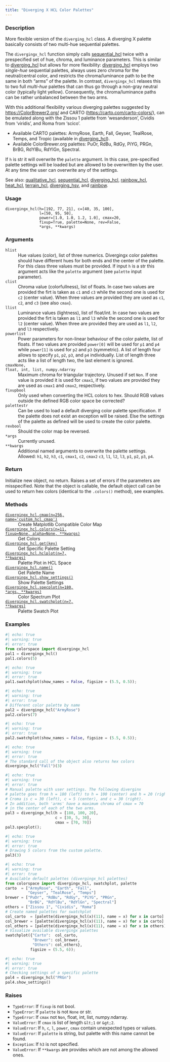 ```yaml
---
title: "Diverging X HCL Color Palettes"
---
```


### Description

More flexible version of the `diverging_hcl` class. A diverging X
palette basically consists of two multi-hue sequential palettes.

The `divergingx_hcl` function simply calls [sequential_hcl](colorspace.palettes.sequential_hcl.qmd) twice
with a prespecified set of hue, chroma, and luminance parameters. This is
similar to [diverging_hcl](colorspace.palettes.diverging_hcl.qmd) but allows for more flexibility:
[diverging_hcl](colorspace.palettes.diverging_hcl.qmd) employs two _single-hue_ sequential palettes,
always uses zero chroma for the neutral/central color, and restricts the
chroma/luminance path to be the same in both "arms" of the palette. In
contrast, `divergingx_hcl` relaxes this to two full _multi-hue_ palettes
that can thus go through a non-gray neutral color (typically light yellow).
Consequently, the chroma/luminance paths can be rather unbalanced between
the two arms.

With this additional flexibility various diverging palettes
suggested by <https://ColorBrewer2.org/> and CARTO
(<https://carto.com/carto-colors/>), can be emulated along with
the Zissou 1 palette from 'wesanderson', Cividis from 'viridis',
and Roma from 'scico'.

* Available CARTO palettes: ArmyRose, Earth, Fall, Geyser, TealRose,
  Temps, and Tropic (available in [diverging_hcl](colorspace.palettes.diverging_hcl.qmd)).
* Available ColorBrewer.org palettes: PuOr, RdBu, RdGy, PiYG, PRGn,
  BrBG, RdYlBu, RdYlGn, Spectral.

If `h` is str it will overwrite the `palette` argument. In this case,
pre-specified palette settings will be loaded but are allowed to be
overwritten by the user. At any time the user can overwrite any of
the settings.

See also: [qualitative_hcl](colorspace.palettes.qualitative_hcl.qmd), [sequential_hcl](colorspace.palettes.sequential_hcl.qmd),
[diverging_hcl](colorspace.palettes.diverging_hcl.qmd), [rainbow_hcl](colorspace.palettes.rainbow_hcl.qmd), [heat_hcl](colorspace.palettes.heat_hcl.qmd),
[terrain_hcl](colorspace.palettes.terrain_hcl.qmd), [diverging_hsv](colorspace.palettes.diverging_hsv.qmd), and
[rainbow](colorspace.palettes.rainbow.qmd).

### Usage

<pre><code class='language-python'>divergingx_hcl(h=[192, 77, 21], c=[40, 35, 100],<br/>               l=[50, 95, 50],<br/>               power=[1.0, 1.0, 1.2, 1.0], cmax=20,<br/>               fixup=True, palette=None, rev=False,<br/>               *args, **kwargs)</code></pre>

### Arguments

<dl class="pyp-list param-list">
  <dt style = "white-space: nowrap; font-family: monospace; vertical-align: top">
   <code id="colorspace.palettes.divergingx_hcl:h">h</code><code class="argument-class">list</code>
  </dt>
 <dd>Hue values (color), list of three numerics. Divergingx color
palettes should have different hues for both ends and the center of the
palette. For this class three values must be provided. If input `h` is
a str this argument acts like the `palette` argument (see `palette`
input parameter).</dd>
  <dt style = "white-space: nowrap; font-family: monospace; vertical-align: top">
   <code id="colorspace.palettes.divergingx_hcl:c">c</code><code class="argument-class">list</code>
  </dt>
 <dd>Chroma value (colorfullness), list of floats. In case two
values are provided the firt is taken as `c1` and `c3` while the second
one is used for `c2` (center value). When three values are provided
they are used as `c1`, `c2`, and `c3` (see also `cmax`).</dd>
  <dt style = "white-space: nowrap; font-family: monospace; vertical-align: top">
   <code id="colorspace.palettes.divergingx_hcl:l">l</code><code class="argument-class">list</code>
  </dt>
 <dd>Luminance values (lightness), list of float/int. In case two
values are provided the firt is taken as `l1` and `l3` while the second
one is used for `l2` (center value). When three are provided
they are used as `l1`, `l2`, and `l3` respectively.</dd>
  <dt style = "white-space: nowrap; font-family: monospace; vertical-align: top">
   <code id="colorspace.palettes.divergingx_hcl:power">power</code><code class="argument-class">list</code>
  </dt>
 <dd>Power parameters for non-linear behaviour of the color
palette, list of floats.
If two values are provided `power[0]` will be used for `p1` and `p4`
while `power[1]` is used for `p2` and `p3` (symmetric). A list of length
four allows to specify `p1`, `p2`, `p3`, and `p4` individually. List
of length three acts like a list of length two, the last element is ignored.</dd>
  <dt style = "white-space: nowrap; font-family: monospace; vertical-align: top">
   <code id="colorspace.palettes.divergingx_hcl:cmax">cmax</code><code class="argument-class">None, float, int, list, numpy.ndarray</code>
  </dt>
 <dd>Maximum chroma for
triangular trajectory. Unused if set `Non`. If one value is provided it
is used for `cmax1`, if two values are provided they are used as
`cmax1` and `cmax2`, respectively.</dd>
  <dt style = "white-space: nowrap; font-family: monospace; vertical-align: top">
   <code id="colorspace.palettes.divergingx_hcl:fixup">fixup</code><code class="argument-class">bool</code>
  </dt>
 <dd>Only used when converting the HCL colors to hex.  Should RGB
values outside the defined RGB color space be corrected?</dd>
  <dt style = "white-space: nowrap; font-family: monospace; vertical-align: top">
   <code id="colorspace.palettes.divergingx_hcl:palette">palette</code><code class="argument-class">str</code>
  </dt>
 <dd>Can be used to load a default diverging color palette
specification. If the palette does not exist an exception will be raised.
Else the settings of the palette as defined will be used to create the
color palette.</dd>
  <dt style = "white-space: nowrap; font-family: monospace; vertical-align: top">
   <code id="colorspace.palettes.divergingx_hcl:rev">rev</code><code class="argument-class">bool</code>
  </dt>
 <dd>Should the color map be reversed.</dd>
  <dt style = "white-space: nowrap; font-family: monospace; vertical-align: top">
   <code id="colorspace.palettes.divergingx_hcl:*args">*args</code>
  </dt>
 <dd>Currently unused.</dd>
  <dt style = "white-space: nowrap; font-family: monospace; vertical-align: top">
   <code id="colorspace.palettes.divergingx_hcl:**kwargs">**kwargs</code>
  </dt>
 <dd>Additional named arguments to overwrite the palette settings.
Allowed: `h1`, `h2`, `h3`, `c1`, `cmax1`, `c2`, `cmax2` `c3`,
`l1`, `l2`, `l3`, `p1`, `p2`, `p3`, `p4`.</dd>
</dl>

### Return

Initialize new object, no return. Raises a set of errors if the parameters
are misspecified. Note that the object is callable, the default object call
can be used to return hex colors (identical to the `.colors()` method),
see examples.

### Methods

<dl class="pyp-list method-list">
    <dt style = "white-space: nowrap; font-family: monospace; vertical-align: top">
       <code>[divergingx_hcl.cmap(n=256, name=&#x27;custom_hcl_cmap&#x27;)](colorspace.palettes.divergingx_hcl.cmap.qmd)</code>
    </dt>
    <dd>Create Matplotlib Compatible Color Map</dd>
    <dt style = "white-space: nowrap; font-family: monospace; vertical-align: top">
       <code>[divergingx_hcl.colors(n=11, fixup=None, alpha=None, **kwargs)](colorspace.palettes.divergingx_hcl.colors.qmd)</code>
    </dt>
    <dd>Get Colors</dd>
    <dt style = "white-space: nowrap; font-family: monospace; vertical-align: top">
       <code>[divergingx_hcl.get(key)](colorspace.palettes.divergingx_hcl.get.qmd)</code>
    </dt>
    <dd>Get Specific Palette Setting</dd>
    <dt style = "white-space: nowrap; font-family: monospace; vertical-align: top">
       <code>[divergingx_hcl.hclplot(n=7, **kwargs)](colorspace.palettes.divergingx_hcl.hclplot.qmd)</code>
    </dt>
    <dd>Palette Plot in HCL Space</dd>
    <dt style = "white-space: nowrap; font-family: monospace; vertical-align: top">
       <code>[divergingx_hcl.name()](colorspace.palettes.divergingx_hcl.name.qmd)</code>
    </dt>
    <dd>Get Palette Name</dd>
    <dt style = "white-space: nowrap; font-family: monospace; vertical-align: top">
       <code>[divergingx_hcl.show_settings()](colorspace.palettes.divergingx_hcl.show_settings.qmd)</code>
    </dt>
    <dd>Show Palette Settings</dd>
    <dt style = "white-space: nowrap; font-family: monospace; vertical-align: top">
       <code>[divergingx_hcl.specplot(n=180, *args, **kwargs)](colorspace.palettes.divergingx_hcl.specplot.qmd)</code>
    </dt>
    <dd>Color Spectrum Plot</dd>
    <dt style = "white-space: nowrap; font-family: monospace; vertical-align: top">
       <code>[divergingx_hcl.swatchplot(n=7, **kwargs)](colorspace.palettes.divergingx_hcl.swatchplot.qmd)</code>
    </dt>
    <dd>Palette Swatch Plot</dd>
</dl>


### Examples

```python
#| echo: true
#| warning: true
#| error: true
from colorspace import divergingx_hcl
pal1 = divergingx_hcl()
pal1.colors(5)
```

```python
#| echo: true
#| warning: true
#| error: true
pal1.swatchplot(show_names = False, figsize = (5.5, 0.5));
```

```python
#| echo: true
#| warning: true
#| error: true
# Different color palette by name
pal2 = divergingx_hcl("ArmyRose")
pal2.colors(7)
```

```python
#| echo: true
#| warning: true
#| error: true
pal2.swatchplot(show_names = False, figsize = (5.5, 0.5));
```

```python
#| echo: true
#| warning: true
#| error: true
# The standard call of the object also returns hex colors
divergingx_hcl("Fall")(3)
```

```python
#| echo: true
#| warning: true
#| error: true
# Manual palette with user settings. The following diverginx
# palette goes from h = 180 (left) to h = 100 (center) and h = 20 (right).
# Croma is c = 30 (left), c = 5 (center), and c = 30 (right).
# In addition, both 'arms' have a maximum chroma of cmax = 70
# in the center of each of the two arms.
pal3 = divergingx_hcl(h = [180, 100, 20], 
                      c = [30, 5, 30],
                      cmax = [70, 70]) 
pal3.specplot();
```

```python
#| echo: true
#| warning: true
#| error: true
# Drawing 5 colors from the custom palette.
pal3(3)
```

```python
#| echo: true
#| warning: true
#| error: true
# Available default palettes (divergingx_hcl palettes)
from colorspace import divergingx_hcl, swatchplot, palette
carto  = ["ArmyRose", "Earth", "Fall",
          "Geyser", "TealRose", "Temps"]                 
brewer = ["PuOr", "RdBu", "RdGy", "PiYG", "PRGn",
          "BrBG", "RdYlBu", "RdYlGn", "Spectral"]
others = ["Zissou 1", "Cividis", "Roma"]
# Create named palettes for swatchplot
col_carto  = [palette(divergingx_hcl(x)(11), name = x) for x in carto]
col_brewer = [palette(divergingx_hcl(x)(11), name = x) for x in carto]
col_others = [palette(divergingx_hcl(x)(11), name = x) for x in others]
# Visualize available divergingx palettes
swatchplot({"Carto":  col_carto,
            "Brewer": col_brewer,
            "Others": col_others},
           figsize = (5.5, 6));
```

```python
#| echo: true
#| warning: true
#| error: true
# Checking settings of a specific palette
pal4 = divergingx_hcl("PRGn")
pal4.show_settings()
```




### Raises

<ul class="python-raises">
<li><code class="text-warning">TypeError</code>: If `fixup` is not bool.
<li><code class="text-warning">TypeError</code>: If `palette` is not `None` or str.
<li><code class="text-warning">TypeError</code>: If `cmax` not `Non`, float, int, list, numpy.ndarray.
<li><code class="text-warning">ValueError</code>: If `cmax` is list of length `&lt;1` or `&gt;2`.
<li><code class="text-warning">ValueError</code>: If `h`, `c`, `l`, `power`, `cmax` contain unexpected types or values.
<li><code class="text-warning">ValueError</code>: If `palette` is string, but palette with this name cannot be found.
<li><code class="text-warning">Exception</code>: If `h3` is not specified.
<li><code class="text-warning">ValueError</code>: If `**kwargs` are provides which are not among the allowed ones.
</ul>

